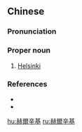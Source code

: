 ==Chinese==
{{zh-forms|s=赫尔辛基|gloss=-}}

===Pronunciation===
{{zh-pron
|m=Hè'ěrxīnjī
|c=haak1 ji5 san1 gei1
|mn=qz:Hiak-ní-sin-ki/xm:Hek-ní-sin-ki/zz:Hek-jíⁿ-sin-ki
|cat=pn
}}

===Proper noun===
{{zh-proper noun}}

# [[Helsinki]] {{gloss|capital city of Finland}}

===References===
* {{pedialite|赫爾辛基|lang=zh}}
* {{pedialite|Helsinki}}

{{zh-cat|Capital cities}}

[[hu:赫爾辛基]]
[[ru:赫爾辛基]]